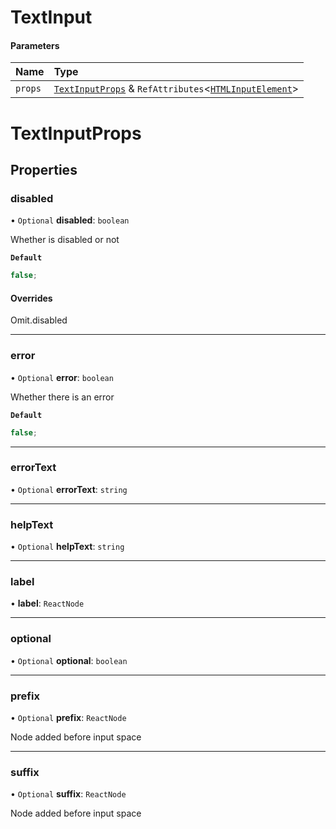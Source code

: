 # TextInput

#### Parameters

| Name    | Type                                                                                                                                                       |
| :------ | :--------------------------------------------------------------------------------------------------------------------------------------------------------- |
| `props` | [`TextInputProps`](/components/text-input/props.md) & `RefAttributes`\<[`HTMLInputElement`](https://developer.mozilla.org/docs/Web/API/HTMLInputElement)\> |

# TextInputProps

## Properties

### disabled

• `Optional` **disabled**: `boolean`

Whether is disabled or not

**`Default`**

```ts
false;
```

#### Overrides

Omit.disabled

---

### error

• `Optional` **error**: `boolean`

Whether there is an error

**`Default`**

```ts
false;
```

---

### errorText

• `Optional` **errorText**: `string`

---

### helpText

• `Optional` **helpText**: `string`

---

### label

• **label**: `ReactNode`

---

### optional

• `Optional` **optional**: `boolean`

---

### prefix

• `Optional` **prefix**: `ReactNode`

Node added before input space

---

### suffix

• `Optional` **suffix**: `ReactNode`

Node added before input space
